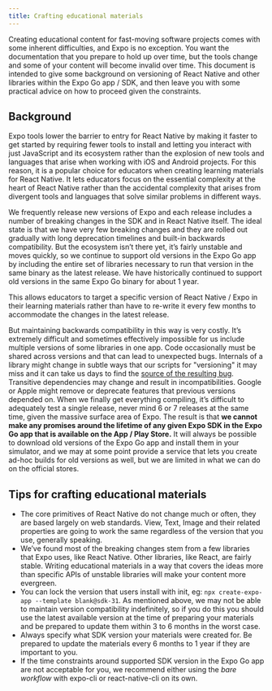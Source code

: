 ```yaml
---
title: Crafting educational materials
---
```


Creating educational content for fast-moving software projects comes with some inherent difficulties, and Expo is no exception. You want the documentation that you prepare to hold up over time, but the tools change and some of your content will become invalid over time. This document is intended to give some background on versioning of React Native and other libraries within the Expo Go app / SDK, and then leave you with some practical advice on how to proceed given the constraints.

## Background

Expo tools lower the barrier to entry for React Native by making it faster to get started by requiring fewer tools to install and letting you interact with just JavaScript and its ecosystem rather than the explosion of new tools and languages that arise when working with iOS and Android projects. For this reason, it is a popular choice for educators when creating learning materials for React Native. It lets educators focus on the essential complexity at the heart of React Native rather than the accidental complexity that arises from divergent tools and languages that solve similar problems in different ways.

We frequently release new versions of Expo and each release includes a number of breaking changes in the SDK and in React Native itself. The ideal state is that we have very few breaking changes and they are rolled out gradually with long deprecation timelines and built-in backwards compatibility. But the ecosystem isn’t there yet, it’s fairly unstable and moves quickly, so we continue to support old versions in the Expo Go app by including the entire set of libraries necessary to run that version in the same binary as the latest release. We have historically continued to support old versions in the same Expo Go binary for about 1 year.

This allows educators to target a specific version of React Native / Expo in their learning materials rather than have to re-write it every few months to accommodate the changes in the latest release.

But maintaining backwards compatibility in this way is very costly. It’s extremely difficult and sometimes effectively impossible for us include multiple versions of some libraries in one app. Code occasionally must be shared across versions and that can lead to unexpected bugs. Internals of a library might change in subtle ways that our scripts for "versioning" it may miss and it can take us days to find the [source of the resulting bug](https://github.com/expo/expo/pull/4007). Transitive dependencies may change and result in incompatibilities. Google or Apple might remove or deprecate features that previous versions depended on. When we finally get everything compiling, it’s difficult to adequately test a single release, never mind 6 or 7 releases at the same time, given the massive surface area of Expo. The result is that **we cannot make any promises around the lifetime of any given Expo SDK in the Expo Go app that is available on the App / Play Store.** It will always be possible to download old versions of the Expo Go app and install them in your simulator, and we may at some point provide a service that lets you create ad-hoc builds for old versions as well, but we are limited in what we can do on the official stores.

## Tips for crafting educational materials

- The core primitives of React Native do not change much or often, they are based largely on web standards. View, Text, Image and their related properties are going to work the same regardless of the version that you use, generally speaking.
- We’ve found most of the breaking changes stem from a few libraries that Expo uses, like React Native. Other libraries, like React, are fairly stable. Writing educational materials in a way that covers the ideas more than specific APIs of unstable libraries will make your content more evergreen.
- You can lock the version that users install with init, eg: `npx create-expo-app --template blank@sdk-31`. As mentioned above, we may not be able to maintain version compatibility indefinitely, so if you do this you should use the latest available version at the time of preparing your materials and be prepared to update them within 3 to 6 months in the worst case.
- Always specify what SDK version your materials were created for. Be prepared to update the materials every 6 months to 1 year if they are important to you.
- If the time constraints around supported SDK version in the Expo Go app are not acceptable for you, we recommend either using the _bare workflow_ with expo-cli or react-native-cli on its own.
